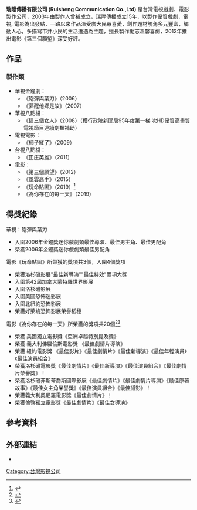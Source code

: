 {{Infobox Company 
| company_name       = 瑞陞傳播有限公司 
| company_name_en    = Ruisheng Communication Co.,Ltd
| company_logo       = 
| company_type       = 有限公司
| local_code_name            = TW
| local_code            = 80513122
| company_slogan     = 
| market_information = 
| foundation         = 2003年
| founder            = [[曾禎|曾禎]]
| location           = {{TW}}新北市板橋區民族路230號2樓
| key_people         = 
| industry           = 演藝活動製作業
| products           = 
| services           = 電視戲劇和電影製作
| capital            = 新台幣12,000,000元
| revenue            = 
| operating_income   =
| profit             = 
| market_value       =
| num_employees      = 
| P/E ratio          =
| earnings per share = 
| Net asset value    =
| accounting_period  = 
| parent             = 
| divisions          = 
| major_shareholder  = 
| subsid             = 
| footnotes          = 
| homepage           = {{facebook|瑞陞傳播-179691759425|瑞陞傳播}}
}}

'''瑞陞傳播有限公司 (Ruisheng Communication Co.,Ltd)''' 是台灣電視戲劇、電影製作公司，2003年由製作人[[曾禎|曾禎]]成立，瑞陞傳播成立15年，以製作優質戲劇，電視, 電影為出發點，一路以來作品深受廣大民眾喜愛，創作題材觸角多元豐富，觸動人心，多描寫市井小民的生活遭遇為主題，擅長製作勵志溫馨喜劇，2012年推出電影《第三個願望》深受好評。

==作品==
=== 製作類 ===
*華視金鐘劇：
**《砲彈與菜刀》（2006）
**《夢醒他鄉是故》（2007）
*華視八點檔：
**《這三個女人》（2008）（獲行政院新聞局95年度第一梯 次HD優質高畫質電視節目連續劇類補助）
*電視電影：
**《柿子紅了》（2009）
*台視八點檔：
**《田庄英雄》（2011）
*電影：
**《第三個願望》（2012）
**《風雲高手》（2015）
**《玩命貼圖》（2019）<ref>{{Cite news|url=https://www.mirrormedia.mg/story/20190111ent001/|title=任容萱登電影海報慘被毀容　任爸竟認不出是女兒的臉|author=|date=|work=|publisher=|accessdate=|language=|format=|archive-date=2019-02-09|archive-url=https://web.archive.org/web/20190209185010/https://www.mirrormedia.mg/story/20190111ent001/|dead-url=no}}</ref>
**《為你存在的每一天》（2019）

==得獎紀錄==

華視：砲彈與菜刀
*入圍2006年金鐘獎迷你戲劇類最佳導演、最佳男主角、最佳男配角
*榮獲2006年金鐘獎迷你戲劇類最佳男配角

電影《玩命貼圖》所榮獲的獎項共3個，入圍4個獎項
*榮獲洛杉磯影展"最佳新導演""最佳特效"兩項大獎                         
*入圍第42屆加拿大蒙特羅世界影展                                                  
*入圍洛杉磯影展                                                 
*入圍美國恐怖迷影展                                                                       
*入圍北紐約恐怖影展        
*榮獲好萊塢恐怖影展榮譽稻穗

電影《為你存在的每一天》所榮獲的獎項共20個<ref>{{Cite news|url=https://n.yam.com/Article/20191225998253|title=誰最關懷弱勢? 妙天禪師的愛永不止息|author=|date=|work=|publisher=|accessdate=|language=|format=|archive-date=2020-09-27|archive-url=https://web.archive.org/web/20200927204236/https://n.yam.com/Article/20191225998253|dead-url=no}}</ref><ref>{{Cite news|url=https://tw.news.yahoo.com/%E5%A7%9A%E6%84%9B%E5%AF%97%E9%99%B3%E5%93%81%E5%AB%99%E7%82%BA%E4%BD%A0%E5%AD%98%E5%9C%A8%E7%9A%84%E6%AF%8F%E4%B8%80%E5%A4%A9-%E7%8D%B2%E5%BD%B1%E5%B1%95%E6%9C%80%E4%BD%B3%E6%BC%94%E5%93%A1%E7%B5%84%E5%90%88%E8%82%AF%E5%AE%9A-030141824.html|title=姚愛寗、陳品嫙《為你存在的每一天》 獲影展「最佳演員組合」肯定！|author=|date=|work=|publisher=|accessdate=|language=|format=}}</ref>
*榮獲 美國獨立電影獎《亞洲卓越特別提及獎》
*榮獲 義大利佛羅倫斯電影獎 《最佳劇情片導演》
*榮獲 紐約電影獎 《最佳影片》《最佳劇情片》《最佳新導演》《最佳年輕演員》《最佳演員組合》
*榮獲洛杉磯電影獎《最佳劇情片》《最佳新導演》《最佳演員組合》《最佳劇情片榮譽獎》！
*榮獲洛杉磯菲斯蒂喬斯國際影展《最佳劇情片》《最佳劇情片導演》《最佳原著故事》《最佳女主角榮譽獎》《最佳演員組合》《最佳攝影》！
*榮獲義大利奧尼羅電影獎《最佳劇情片》！
*榮獲倫敦獨立電影獎《最佳劇情片》《最佳女導演》

== 參考資料 ==
<references />

== 外部連結 ==
*{{facebook|瑞陞傳播-179691759425|瑞陞傳播}}

[[Category:台灣影視公司|Category:台灣影視公司]]